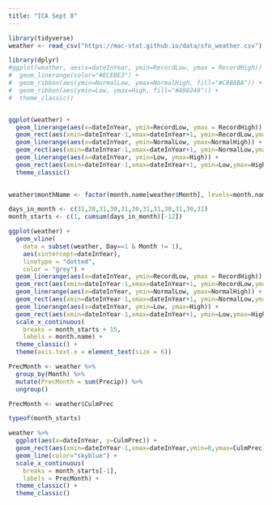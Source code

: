 ```yaml
---
title: "ICA Sept 8"
---
```



```r
library(tidyverse)
weather <- read_csv("https://mac-stat.github.io/data/sfo_weather.csv")
```

```r
library(dplyr)
#ggplot(weather, aes(x=dateInYear, ymin=RecordLow, ymax = RecordHigh)) +
#  geom_linerange(color="#ECEBE3") +
#  geom_ribbon(aes(ymin=NormalLow, ymax=NormalHigh, fill="#C8B8BA")) +
#  geom_ribbon(aes(ymin=Low, ymax=High, fill="#A90248")) +
#  theme_classic()


ggplot(weather) +
  geom_linerange(aes(x=dateInYear, ymin=RecordLow, ymax = RecordHigh)) +
  geom_rect(aes(xmin=dateInYear-1,xmax=dateInYear+1, ymin=RecordLow,ymax=RecordHigh), fill="#ECEBE3", data=weather) +
  geom_linerange(aes(x=dateInYear, ymin=NormalLow, ymax=NormalHigh)) +
  geom_rect(aes(xmin=dateInYear-1,xmax=dateInYear+1, ymin=NormalLow,ymax=NormalHigh), fill="#C8B8BA", data=weather) +
  geom_linerange(aes(x=dateInYear, ymin=Low, ymax=High)) +
  geom_rect(aes(xmin=dateInYear-1,xmax=dateInYear+1, ymin=Low,ymax=High), fill = "#A90248", data=weather) +
  theme_classic()
  
```

```r
weather$monthName <- factor(month.name[weather$Month], levels=month.name)

days_in_month <- c(31,28,31,30,31,30,31,31,30,31,30,31)
month_starts <- c(1, cumsum(days_in_month)[-12])

ggplot(weather) +
  geom_vline(
    data = subset(weather, Day==1 & Month != 1),
    aes(xintercept=dateInYear),
    linetype = "dotted",
    color = "grey") +
  geom_linerange(aes(x=dateInYear, ymin=RecordLow, ymax = RecordHigh)) +
  geom_rect(aes(xmin=dateInYear-1,xmax=dateInYear+1, ymin=RecordLow,ymax=RecordHigh), fill="#ECEBE3", data=weather) +
  geom_linerange(aes(x=dateInYear, ymin=NormalLow, ymax=NormalHigh)) +
  geom_rect(aes(xmin=dateInYear-1,xmax=dateInYear+1, ymin=NormalLow,ymax=NormalHigh), fill="#C8B8BA", data=weather) +
  geom_linerange(aes(x=dateInYear, ymin=Low, ymax=High)) +
  geom_rect(aes(xmin=dateInYear-1,xmax=dateInYear+1, ymin=Low,ymax=High), fill = "#A90248", data=weather) +
  scale_x_continuous(
    breaks = month_starts + 15,
    labels = month.name) +
  theme_classic() +
  theme(axis.text.x = element_text(size = 6))
```

```r
PrecMonth <- weather %>%
  group_by(Month) %>%
  mutate(PrecMonth = sum(Precip)) %>%
  ungroup()

PrecMonth <- weather$CulmPrec

typeof(month_starts)

weather %>%
  ggplot(aes(x=dateInYear, y=CulmPrec)) +
  geom_rect(aes(xmin=dateInYear-1,xmax=dateInYear,ymin=0,ymax=CulmPrec), fill="grey80", data=weather) +
  geom_line(color="skyblue") +
  scale_x_continuous(
    breaks = month_starts[-1],
    labels = PrecMonth) +
  theme_classic() +
  theme_classic()
```

